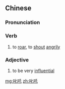 {{also|叱咤}}
==Chinese==
{{zh-forms|s=叱咤|t2=叱咤}}

===Pronunciation===
{{zh-pron
|m=chìzhà
|c=cik1 zaa3,cik1 zaa1,cik1 caak1
|cat=v,a
}}

===Verb===
{{zh-verb}}

# to [[roar]], to [[shout]] [[angrily]]

===Adjective===
{{zh-adj}}

# to be very [[influential]]

[[mg:叱吒]]
[[zh:叱吒]]